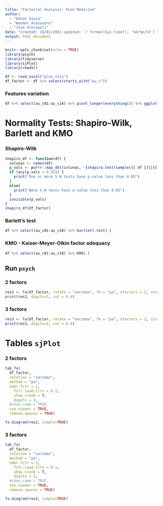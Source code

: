 ```yaml
---
title: "Factorial Analysis: PLoS Medicine"
author:
  - "Edson Souza"
  - "Wonder Alexandre"
  - "Jose Storopoli"
date: "Created: 16/01/2021 updated: `r format(Sys.time(), '%d/%m/%Y')`"
output: html_document
---
```


```r
knitr::opts_chunk$set(echo = TRUE)
library(psych)
library(tidyverse)
library(sjPlot)
library(readxl)

df <- read_excel("plos.xlsx")
df_factor <- df %>% select(starts_with("au_c"))
```

### Features variation
```r
df %>% select(au_c01:au_c14) %>% pivot_longer(everything()) %>% ggplot(., aes(name, value)) + geom_boxplot(outlier.colour = "red", outlier.shape = 1)
```

# Normality Tests: Shapiro-Wilk, Barlett and KMO
### Shapiro-Wilk
```r
shapiro_df <- function(df) {
  colunas <- names(df)
  p_vals <- purrr::map_dbl(colunas, ~{shapiro.test(sample({{ df }}[[{{ .x }}]], 4127))$p.value})
  if (any(p_vals < 0.05)) {
    print("One or more S-W tests have p-value less than 0.05")
  }
  else{
    print("None S-W tests have p-value less than 0.05")
  }
  invisible(p_vals)
}
shapiro_df(df_factor)
```

### Barlett's test
```r
df %>% select(au_c01:au_c10) %>% bartlett.test(.)
```

### KMO - Kaiser-Meyer-Olkin factor adequacy
```r
df %>% select(au_c01:au_c10) %>% KMO(.)
```

## Run `psych`
### 2 factors
```r
res2 <- fa(df_factor, rotate = "varimax", fm = "pa", nfactors = 2, cor="mixed", residuals=TRUE)
print(res2, digits=2, cut = 0.4)
```

### 3 factors
```r
res3 <- fa(df_factor, rotate = "varimax", fm = "pa", nfactors = 3, cor="mixed",  residuals=TRUE)
print(res3, digits=2, cut = 0.4)
```

# Tables `sjPlot`
### 2 factors

```r
tab_fa(
  df_factor,
  rotation = "varimax",
  method = "pa",
  nmbr.fctr = 2,
	fctr.load.tlrn = 0.1,
	show.cronb = T,
	digits = 3,
  #show.comm = TRUE,
  use.viewer = TRUE,
  remove.spaces = TRUE)

fa.diagram(res2, simple=TRUE)
```

### 3 factors

```r
tab_fa(
  df_factor,
  rotation = "varimax",
  method = "pa",
  nmbr.fctr = 3,
	fctr.load.tlrn = 0.1,
	show.cronb = T,
	digits = 3,
  #show.comm = TRUE,
  use.viewer = TRUE,
  remove.spaces = TRUE)

fa.diagram(res3, simple=TRUE)
```